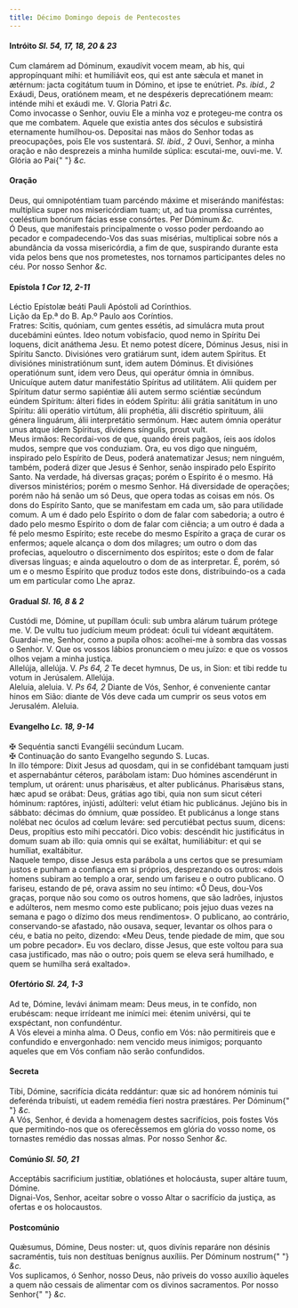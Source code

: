 ```yaml
---
title: Décimo Domingo depois de Pentecostes
---
```


<h4 class="text-center">
  Intróito <em>Sl. 54, 17, 18, 20 & 23</em>
</h4>
<div class="grid grid-cols-2 gap-5">
  <div class="col-6 dropcaps text-justify">
    Cum clamárem ad Dóminum, exaudívit vocem meam, ab his, qui appropínquant
    mihi: et humiliávit eos, qui est ante sǽcula et manet in ætérnum: jacta
    cogitátum tuum in Dómino, et ipse te enútriet. <em>Ps. ibid., 2</em> Exáudi,
    Deus, oratiónem meam, et ne despéxeris deprecatiónem meam: inténde mihi et
    exáudi me. V. Gloria Patri <em>&c.</em>
  </div>
  <div class="col-6 dropcaps text-justify">
    Como invocasse o Senhor, ouviu Ele a minha voz e protegeu-me contra os que
    me combatem. Aquele que existia antes dos séculos e subsistirá eternamente
    humilhou-os. Depositai nas mãos do Senhor todas as preocupações, pois Ele
    vos sustentará. <em>Sl. ibid., 2</em> Ouvi, Senhor, a minha oração e não
    desprezeis a minha humilde súplica: escutai-me, ouvi-me. V. Glória ao Pai{" "}
    <em>&c.</em>
  </div>
</div>

<h4 class="text-center">Oração</h4>
<div class="grid grid-cols-2 gap-5">
  <div class="col-6 dropcaps text-justify">
    Deus, qui omnipoténtiam tuam parcéndo máxime et miserándo maniféstas:
    multíplica super nos misericórdiam tuam; ut, ad tua promíssa curréntes,
    cœléstium bonórum fácias esse consórtes. Per Dóminum <em>&c.</em>
  </div>
  <div class="col-6 dropcaps text-justify">
    Ó Deus, que manifestais principalmente o vosso poder perdoando ao pecador e
    compadecendo-Vos das suas misérias, multiplicai sobre nós a abundância da
    vossa misericórdia, a fim de que, suspirando durante esta vida pelos bens
    que nos prometestes, nos tornamos participantes deles no céu. Por nosso
    Senhor <em>&c.</em>
  </div>
</div>

<h4 class="text-center">
  Epístola <em>1 Cor 12, 2-11</em>
</h4>
<div class="grid grid-cols-2 gap-5">
  <div class="col-6 text-justify">
    Léctio Epístolæ beáti Pauli Apóstoli ad Corínthios.
  </div>
  <div class="col-6 text-justify">
    Lição da Ep.ª do B. Ap.º Paulo aos Coríntios.
  </div>
  <div class="col-6 dropcaps text-justify">
    Fratres: Scitis, quóniam, cum gentes essétis, ad simulácra muta prout
    ducebámini eúntes. Ideo notum vobisfacio, quod nemo in Spíritu Dei loquens,
    dicit anáthema Jesu. Et nemo potest dícere, Dóminus Jesus, nisi in Spíritu
    Sancto. Divisiónes vero gratiárum sunt, idem autem Spíritus. Et divisiónes
    ministratiónum sunt, idem autem Dóminus. Et divisiónes operatiónum sunt,
    idem vero Deus, qui operátur ómnia in ómnibus. Unicuíque autem datur
    manifestátio Spíritus ad utilitátem. Alii quidem per Spíritum datur sermo
    sapiéntiæ álii autem sermo sciéntiæ secúndum eúndem Spíritum: álteri fides
    in eódem Spíritu: álii grátia sanitátum in uno Spíritu: álii operátio
    virtútum, álii prophétia, álii discrétio spirítuum, álii génera linguárum,
    álii interpretátio sermónum. Hæc autem ómnia operátur unus atque idem
    Spíritus, dívidens síngulis, prout vult.
  </div>
  <div class="col-6 dropcaps text-justify">
    Meus irmãos: Recordai-vos de que, quando éreis pagãos, íeis aos ídolos
    mudos, sempre que vos conduziam. Ora, eu vos digo que ninguém, inspirado
    pelo Espírito de Deus, poderá anatematizar Jesus; nem ninguém, também,
    poderá dizer que Jesus é Senhor, senão inspirado pelo Espírito Santo. Na
    verdade, há diversas graças; porém o Espírito é o mesmo. Há diversos
    ministérios; porém o mesmo Senhor. Há diversidade de operações; porém não há
    senão um só Deus, que opera todas as coisas em nós. Os dons do Espírito
    Santo, que se manifestam em cada um, são para utilidade comum. A um é dado
    pelo Espírito o dom de falar com sabedoria; a outro é dado pelo mesmo
    Espírito o dom de falar com ciência; a um outro é dada a fé pelo mesmo
    Espírito; este recebe do mesmo Espírito a graça de curar os enfermos; aquele
    alcança o dom dos milagres; um outro o dom das profecias, aqueloutro o
    discernimento dos espíritos; este o dom de falar diversas línguas; e ainda
    aqueloutro o dom de as interpretar. É, porém, só um e o mesmo Espírito que
    produz todos este dons, distribuindo-os a cada um em particular como Lhe
    apraz.
  </div>
</div>

<h4 class="text-center">
  Gradual <em>Sl. 16, 8 & 2</em>
</h4>
<div class="grid grid-cols-2 gap-5">
  <div class="col-6 dropcaps text-justify">
    Custódi me, Dómine, ut pupíllam óculi: sub umbra alárum tuárum prótege me.
    V. De vultu tuo judícium meum pródeat: óculi tui vídeant æquitátem.
  </div>
  <div class="col-6 dropcaps text-justify">
    Guardai-me, Senhor, como a pupila olhos: acolhei-me à sombra das vossas o
    Senhor. V. Que os vossos lábios pronunciem o meu juízo: e que os vossos
    olhos vejam a minha justiça.
  </div>
  <div class="col-6 text-justify">
    Allelúja, allelúja. V. <em>Ps 64, 2</em> Te decet hymnus, De us, in Sion: et
    tibi redde tu votum in Jerúsalem. Allelúja.
  </div>
  <div class="col-6 text-justify">
    Aleluia, aleluia. V. <em>Ps 64, 2</em> Diante de Vós, Senhor, é conveniente
    cantar hinos em Sião: diante de Vós deve cada um cumprir os seus votos em
    Jerusalém. Aleluia.
  </div>
</div>

<h4 class="text-center">
  Evangelho <em>Lc. 18, 9-14</em>
</h4>
<div class="grid grid-cols-2 gap-5">
  <div class="col-6 text-justify">
    <span class="text-danger">&#10016;</span> Sequéntia sancti Evangélii
    secúndum Lucam.
  </div>
  <div class="col-6 text-justify">
    <span class="text-danger">&#10016;</span> Continuação do santo Evangelho
    segundo S. Lucas.
  </div>
  <div class="col-6 dropcaps text-justify">
    In illo témpore: Dixit Jesus ad quosdam, qui in se confidébant tamquam justi
    et aspernabántur céteros, parábolam istam: Duo hómines ascendérunt in
    templum, ut orárent: unus pharisǽus, et alter publicánus. Pharisǽus stans,
    hæc apud se orábat: Deus, grátias ago tibi, quia non sum sicut céteri
    hóminum: raptóres, injústi, adúlteri: velut étiam hic publicánus. Jejúno bis
    in sábbato: décimas do ómnium, quæ possídeo. Et publicánus a longe stans
    nolébat nec óculos ad cœlum leváre: sed percutiébat pectus suum, dicens:
    Deus, propítius esto mihi peccatóri. Dico vobis: descéndit hic justificátus
    in domum suam ab illo: quia omnis qui se exáltat, humiliábitur: et qui se
    humíliat, exaltábitur.
  </div>
  <div class="col-6 dropcaps text-justify">
    Naquele tempo, disse Jesus esta parábola a uns certos que se presumiam
    justos e punham a confiança em si próprios, desprezando os outros: «dois
    homens subiram ao templo a orar, sendo um fariseu e o outro publicano. O
    fariseu, estando de pé, orava assim no seu íntimo: «Ő Deus, dou-Vos graças,
    porque não sou como os outros homens, que são ladrões, injustos e adúlteros,
    nem mesmo como este publicano; pois jejuo duas vezes na semana e pago o
    dízimo dos meus rendimentos». O publicano, ao contrário, conservando-se
    afastado, não ousava, sequer, levantar os olhos para o céu, e batia no
    peito, dizendo: «Meu Deus, tende piedade de mim, que sou um pobre pecador».
    Eu vos declaro, disse Jesus, que este voltou para sua casa justificado, mas
    não o outro; pois quem se eleva será humilhado, e quem se humilha será
    exaltado».
  </div>
</div>

<h4 class="text-center">
  Ofertório <em>Sl. 24, 1-3</em>
</h4>
<div class="grid grid-cols-2 gap-5">
  <div class="col-6 dropcaps text-justify">
    Ad te, Dómine, levávi ánimam meam: Deus meus, in te confído, non erubéscam:
    neque irrídeant me inimíci mei: étenim univérsi, qui te exspéctant, non
    confundéntur.
  </div>
  <div class="col-6 dropcaps text-justify">
    A Vós elevei a minha alma. O Deus, confio em Vós: não permitireis que e
    confundido e envergonhado: nem vencido meus inimigos; porquanto aqueles que
    em Vós confiam não serão confundidos.
  </div>
</div>

<h4 class="text-center">Secreta</h4>
<div class="grid grid-cols-2 gap-5">
  <div class="col-6 dropcaps text-justify">
    Tibi, Dómine, sacrifícia dicáta reddántur: quæ sic ad honórem nóminis tui
    deferénda tribuísti, ut eadem remédia fíeri nostra præstáres. Per Dóminum{" "}
    <em>&c.</em>
  </div>
  <div class="col-6 dropcaps text-justify">
    A Vós, Senhor, é devida a homenagem destes sacrifícios, pois fostes Vós que
    permitindo-nos que os oferecêssemos em glória do vosso nome, os tornastes
    remédio das nossas almas. Por nosso Senhor <em>&c.</em>
  </div>
</div>

<h4 class="text-center">
  Comúnio <em>Sl. 50, 21</em>
</h4>
<div class="grid grid-cols-2 gap-5">
  <div class="col-6 dropcaps text-justify">
    Acceptábis sacrificium justítiæ, oblatiónes et holocáusta, super altáre
    tuum, Dómine.
  </div>
  <div class="col-6 dropcaps text-justify">
    Dignai-Vos, Senhor, aceitar sobre o vosso Altar o sacrifício da justiça, as
    ofertas e os holocaustos.
  </div>
</div>

<h4 class="text-center">Postcomúnio</h4>
<div class="grid grid-cols-2 gap-5">
  <div class="col-6 dropcaps text-justify">
    Quǽsumus, Dómine, Deus noster: ut, quos divínis reparáre non désinis
    sacraméntis, tuis non destítuas benígnus auxíliis. Per Dóminum nostrum{" "}
    <em>&c.</em>
  </div>
  <div class="col-6 dropcaps text-justify">
    Vos suplicamos, ó Senhor, nosso Deus, não priveis do vosso auxílio àqueles a
    quem não cessais de alimentar com os divinos sacramentos. Por nosso Senhor{" "}
    <em>&c.</em>
  </div>
</div>
